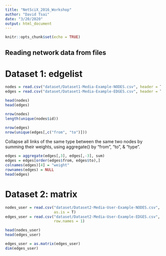 ```yaml
---
title: "NetSciX_2016_Workshop"
author: "David Tsai"
date: "3/20/2020"
output: html_document
---
```


```r
knitr::opts_chunk$set(echo = TRUE)
```

## Reading network data from files
# Dataset 1: edgelist
```r
nodes = read.csv("dataset/Dataset1-Media-Example-NODES.csv", header = T, as.is = T)
edges = read.csv("dataset/Dataset1-Media-Example-EDGES.csv", header = T, as.is = T)

head(nodes)
head(edges)

nrow(nodes)
length(unique(nodes$id))

nrow(edges)
nrow(unique(edges[,c("from", "to")]))
```


Collapse all links of the same type between the same two nodes by summing their weights, using aggregate() by “from”, “to”, & “type”. 
```r
edges = aggregate(edges[,3], edges[,-3], sum)
edges = edges[order(edges$from, edges$to),]
colnames(edges)[4] = "weight"
rownames(edges) = NULL
head(edges)
```


# Dataset 2: matrix
```r
nodes_user = read.csv("dataset/Dataset2-Media-User-Example-NODES.csv", header = T, 
                      as.is = T)
edges_user = read.csv("dataset/Dataset2-Media-User-Example-EDGES.csv", header = T, 
                      row.names = 1)

head(nodes_user)
head(edges_user)
```

```r
edges_user = as.matrix(edges_user)
dim(edges_user)
```


